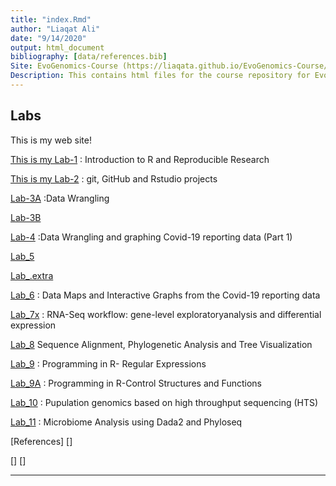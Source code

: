 ```yaml
---
title: "index.Rmd"
author: "Liaqat Ali"
date: "9/14/2020"
output: html_document
bibliography: [data/references.bib]
Site: EvoGenomics-Course (https://liaqata.github.io/EvoGenomics-Course/)
Description: This contains html files for the course repository for Evolutionarey Genomics and Bioinformatics
---
```


## Labs 
This is my web site!

  [This is my Lab-1](Lab_1.html) : Introduction to R and Reproducible Research
  
  [This is my Lab-2](Lab_2.html) : git, GitHub and Rstudio projects
  
  [Lab-3A](Lab-3A.Liaqat.html)   :Data Wrangling
                                 
  [Lab-3B](Lab-3B.html)
  
  [Lab-4](Lab_4.html)           :Data Wrangling and graphing Covid-19 reporting data (Part 1)
  
  [Lab_5](Lab_5)
  
  [Lab_.extra](Lab_5.extra.html)
  
  
  [Lab_6](Lab_6.html)           : Data Maps and Interactive Graphs from the Covid-19 reporting data
  
  [Lab_7x](Lab_7x.html)           : RNA-Seq workflow: gene-level exploratoryanalysis and differential expression

  
  [Lab_8]()                     Sequence Alignment, Phylogenetic Analysis and Tree Visualization
  
  [Lab_9](Lab_9.html)           : Programming in R- Regular Expressions
  
  [Lab_9A](Lab_9x.html)         : Programming in R-Control Structures and Functions
  
  [ Lab_10](Lab_10.html)        : Pupulation genomics based on high throughput sequencing (HTS)
  
  [Lab_11](Lab_11.html)         : Microbiome Analysis using Dada2 and Phyloseq
  
  
 
 
 
 
  [References]
  []
  
  
  
  
  
   
   

[]
[]




---
